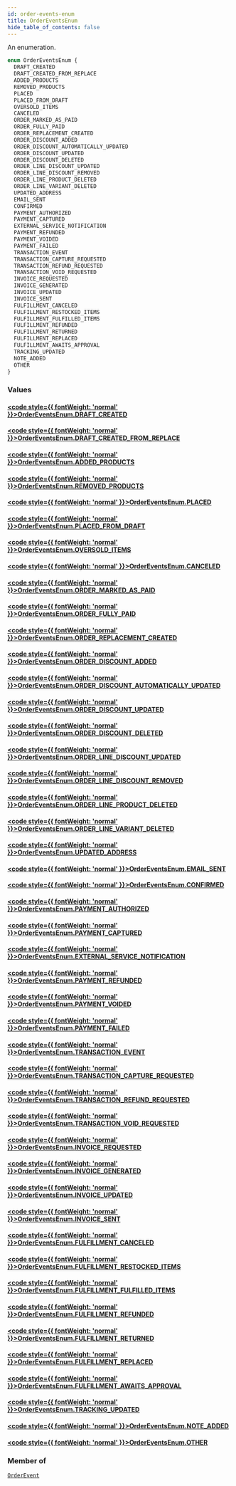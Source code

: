 ```yaml
---
id: order-events-enum
title: OrderEventsEnum
hide_table_of_contents: false
---
```








An enumeration.

```graphql
enum OrderEventsEnum {
  DRAFT_CREATED
  DRAFT_CREATED_FROM_REPLACE
  ADDED_PRODUCTS
  REMOVED_PRODUCTS
  PLACED
  PLACED_FROM_DRAFT
  OVERSOLD_ITEMS
  CANCELED
  ORDER_MARKED_AS_PAID
  ORDER_FULLY_PAID
  ORDER_REPLACEMENT_CREATED
  ORDER_DISCOUNT_ADDED
  ORDER_DISCOUNT_AUTOMATICALLY_UPDATED
  ORDER_DISCOUNT_UPDATED
  ORDER_DISCOUNT_DELETED
  ORDER_LINE_DISCOUNT_UPDATED
  ORDER_LINE_DISCOUNT_REMOVED
  ORDER_LINE_PRODUCT_DELETED
  ORDER_LINE_VARIANT_DELETED
  UPDATED_ADDRESS
  EMAIL_SENT
  CONFIRMED
  PAYMENT_AUTHORIZED
  PAYMENT_CAPTURED
  EXTERNAL_SERVICE_NOTIFICATION
  PAYMENT_REFUNDED
  PAYMENT_VOIDED
  PAYMENT_FAILED
  TRANSACTION_EVENT
  TRANSACTION_CAPTURE_REQUESTED
  TRANSACTION_REFUND_REQUESTED
  TRANSACTION_VOID_REQUESTED
  INVOICE_REQUESTED
  INVOICE_GENERATED
  INVOICE_UPDATED
  INVOICE_SENT
  FULFILLMENT_CANCELED
  FULFILLMENT_RESTOCKED_ITEMS
  FULFILLMENT_FULFILLED_ITEMS
  FULFILLMENT_REFUNDED
  FULFILLMENT_RETURNED
  FULFILLMENT_REPLACED
  FULFILLMENT_AWAITS_APPROVAL
  TRACKING_UPDATED
  NOTE_ADDED
  OTHER
}
```


### Values

#### [<code style={{ fontWeight: 'normal' }}>OrderEventsEnum.<b>DRAFT_CREATED</b></code>](#) 
> 
> 

#### [<code style={{ fontWeight: 'normal' }}>OrderEventsEnum.<b>DRAFT_CREATED_FROM_REPLACE</b></code>](#) 
> 
> 

#### [<code style={{ fontWeight: 'normal' }}>OrderEventsEnum.<b>ADDED_PRODUCTS</b></code>](#) 
> 
> 

#### [<code style={{ fontWeight: 'normal' }}>OrderEventsEnum.<b>REMOVED_PRODUCTS</b></code>](#) 
> 
> 

#### [<code style={{ fontWeight: 'normal' }}>OrderEventsEnum.<b>PLACED</b></code>](#) 
> 
> 

#### [<code style={{ fontWeight: 'normal' }}>OrderEventsEnum.<b>PLACED_FROM_DRAFT</b></code>](#) 
> 
> 

#### [<code style={{ fontWeight: 'normal' }}>OrderEventsEnum.<b>OVERSOLD_ITEMS</b></code>](#) 
> 
> 

#### [<code style={{ fontWeight: 'normal' }}>OrderEventsEnum.<b>CANCELED</b></code>](#) 
> 
> 

#### [<code style={{ fontWeight: 'normal' }}>OrderEventsEnum.<b>ORDER_MARKED_AS_PAID</b></code>](#) 
> 
> 

#### [<code style={{ fontWeight: 'normal' }}>OrderEventsEnum.<b>ORDER_FULLY_PAID</b></code>](#) 
> 
> 

#### [<code style={{ fontWeight: 'normal' }}>OrderEventsEnum.<b>ORDER_REPLACEMENT_CREATED</b></code>](#) 
> 
> 

#### [<code style={{ fontWeight: 'normal' }}>OrderEventsEnum.<b>ORDER_DISCOUNT_ADDED</b></code>](#) 
> 
> 

#### [<code style={{ fontWeight: 'normal' }}>OrderEventsEnum.<b>ORDER_DISCOUNT_AUTOMATICALLY_UPDATED</b></code>](#) 
> 
> 

#### [<code style={{ fontWeight: 'normal' }}>OrderEventsEnum.<b>ORDER_DISCOUNT_UPDATED</b></code>](#) 
> 
> 

#### [<code style={{ fontWeight: 'normal' }}>OrderEventsEnum.<b>ORDER_DISCOUNT_DELETED</b></code>](#) 
> 
> 

#### [<code style={{ fontWeight: 'normal' }}>OrderEventsEnum.<b>ORDER_LINE_DISCOUNT_UPDATED</b></code>](#) 
> 
> 

#### [<code style={{ fontWeight: 'normal' }}>OrderEventsEnum.<b>ORDER_LINE_DISCOUNT_REMOVED</b></code>](#) 
> 
> 

#### [<code style={{ fontWeight: 'normal' }}>OrderEventsEnum.<b>ORDER_LINE_PRODUCT_DELETED</b></code>](#) 
> 
> 

#### [<code style={{ fontWeight: 'normal' }}>OrderEventsEnum.<b>ORDER_LINE_VARIANT_DELETED</b></code>](#) 
> 
> 

#### [<code style={{ fontWeight: 'normal' }}>OrderEventsEnum.<b>UPDATED_ADDRESS</b></code>](#) 
> 
> 

#### [<code style={{ fontWeight: 'normal' }}>OrderEventsEnum.<b>EMAIL_SENT</b></code>](#) 
> 
> 

#### [<code style={{ fontWeight: 'normal' }}>OrderEventsEnum.<b>CONFIRMED</b></code>](#) 
> 
> 

#### [<code style={{ fontWeight: 'normal' }}>OrderEventsEnum.<b>PAYMENT_AUTHORIZED</b></code>](#) 
> 
> 

#### [<code style={{ fontWeight: 'normal' }}>OrderEventsEnum.<b>PAYMENT_CAPTURED</b></code>](#) 
> 
> 

#### [<code style={{ fontWeight: 'normal' }}>OrderEventsEnum.<b>EXTERNAL_SERVICE_NOTIFICATION</b></code>](#) 
> 
> 

#### [<code style={{ fontWeight: 'normal' }}>OrderEventsEnum.<b>PAYMENT_REFUNDED</b></code>](#) 
> 
> 

#### [<code style={{ fontWeight: 'normal' }}>OrderEventsEnum.<b>PAYMENT_VOIDED</b></code>](#) 
> 
> 

#### [<code style={{ fontWeight: 'normal' }}>OrderEventsEnum.<b>PAYMENT_FAILED</b></code>](#) 
> 
> 

#### [<code style={{ fontWeight: 'normal' }}>OrderEventsEnum.<b>TRANSACTION_EVENT</b></code>](#) 
> 
> 

#### [<code style={{ fontWeight: 'normal' }}>OrderEventsEnum.<b>TRANSACTION_CAPTURE_REQUESTED</b></code>](#) 
> 
> 

#### [<code style={{ fontWeight: 'normal' }}>OrderEventsEnum.<b>TRANSACTION_REFUND_REQUESTED</b></code>](#) 
> 
> 

#### [<code style={{ fontWeight: 'normal' }}>OrderEventsEnum.<b>TRANSACTION_VOID_REQUESTED</b></code>](#) 
> 
> 

#### [<code style={{ fontWeight: 'normal' }}>OrderEventsEnum.<b>INVOICE_REQUESTED</b></code>](#) 
> 
> 

#### [<code style={{ fontWeight: 'normal' }}>OrderEventsEnum.<b>INVOICE_GENERATED</b></code>](#) 
> 
> 

#### [<code style={{ fontWeight: 'normal' }}>OrderEventsEnum.<b>INVOICE_UPDATED</b></code>](#) 
> 
> 

#### [<code style={{ fontWeight: 'normal' }}>OrderEventsEnum.<b>INVOICE_SENT</b></code>](#) 
> 
> 

#### [<code style={{ fontWeight: 'normal' }}>OrderEventsEnum.<b>FULFILLMENT_CANCELED</b></code>](#) 
> 
> 

#### [<code style={{ fontWeight: 'normal' }}>OrderEventsEnum.<b>FULFILLMENT_RESTOCKED_ITEMS</b></code>](#) 
> 
> 

#### [<code style={{ fontWeight: 'normal' }}>OrderEventsEnum.<b>FULFILLMENT_FULFILLED_ITEMS</b></code>](#) 
> 
> 

#### [<code style={{ fontWeight: 'normal' }}>OrderEventsEnum.<b>FULFILLMENT_REFUNDED</b></code>](#) 
> 
> 

#### [<code style={{ fontWeight: 'normal' }}>OrderEventsEnum.<b>FULFILLMENT_RETURNED</b></code>](#) 
> 
> 

#### [<code style={{ fontWeight: 'normal' }}>OrderEventsEnum.<b>FULFILLMENT_REPLACED</b></code>](#) 
> 
> 

#### [<code style={{ fontWeight: 'normal' }}>OrderEventsEnum.<b>FULFILLMENT_AWAITS_APPROVAL</b></code>](#) 
> 
> 

#### [<code style={{ fontWeight: 'normal' }}>OrderEventsEnum.<b>TRACKING_UPDATED</b></code>](#) 
> 
> 

#### [<code style={{ fontWeight: 'normal' }}>OrderEventsEnum.<b>NOTE_ADDED</b></code>](#) 
> 
> 

#### [<code style={{ fontWeight: 'normal' }}>OrderEventsEnum.<b>OTHER</b></code>](#) 
> 
> 



### Member of

[`OrderEvent`](../../../developer/api-reference/objects/order-event)  <Badge class="secondary" text="object"/>



